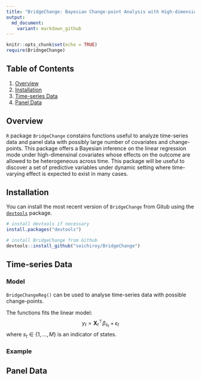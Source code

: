 ```yaml
---
title: "BridgeChange: Bayesian Change-point Analysis with High-dimensional Covariates"
output: 
  md_document:
    variant: markdown_github
---
```


```r
knitr::opts_chunk$set(echo = TRUE)
require(BridngeChange)
```


## Table of Contents

1. [Overview](#overview)
2. [Installation](#installation)
3. [Time-series Data](#time-series-data)
3. [Panel Data](#panel-data)


## Overview

`R` package `BridgeChange` constains functions useful to analyze time-series data 
and panel data with possibly large number of covariates and change-points.
This package offers a Bayesian inference on the linear regression mode under high-dimensinal covariates whose effects on the outcome are allowed to be heterogeneous across time.
This package will be useful to discover a set of predictive variables under dynamic setting where time-varying effect is expected to exist in many cases.



## Installation

You can install the most recent version of `BridgeChange` from Gitub using the [`devtools`](https://github.com/r-lib/devtools) package.

```r
# install devtools if necessary
install.packages("devtools")

# install BridgeChange from Github
devtools::install_github("soichiroy/BridgeChange")
```



## Time-series Data

### Model

`BridgeChangeReg()` can be used to analyse time-series data with possible change-points.

The functions fits the linear model:
$$
y_{t} = \mathbf{X}^{\top}_{t}\beta_{s_{t}} + \epsilon_{t}
$$
where $s_{t} \in \{1, \ldots, M\}$ is an indicator of states.


### Example 




## Panel Data 
